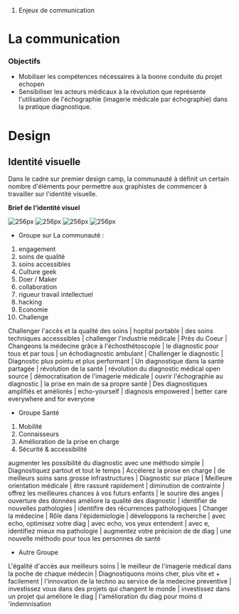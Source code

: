 # Enjeux de communication

= La communication =

=== Objectifs ===

* Mobiliser les compétences nécessaires à la bonne conduite du projet echopen
* Sensibiliser les acteurs médicaux à la révolution que représente l'utilisation de l'échographie (imagerie médicale par échographie) dans la pratique diagnostique. 



=Design= 

==Identité visuelle==

Dans le cadre sur premier design camp, la communauté à définit un certain nombre d'éléments pour permettre aux graphistes de commencer à travailler sur l'identité visuelle. 

'''Brief de l'identité visuel'''

[[File:2015-01-16 19.38.49.jpg | 256px]] [[File:2015-01-16 19.39.20.jpg | 256px]] [[File:2015-01-16 19.43.27.jpg | 256px]] [[File:2015-01-16 19.50.03.jpg | 256px]]

* Groupe sur La communauté :

# engagement
# soins de qualité
# soins accessibles 
# Culture geek 
# Doer / Maker
# collaboration 
# rigueur travail intellectuel
# hacking
# Economie 
# Challenge 

Challenger l'accès et la qualité des soins | hopital portable | des soins techniques accesssibles | challenger l'industrie médicale | Près du Coeur | Changeons la médecine grâce à l'échosthétoscopie | le diagnostic pour tous et par tous | un échodiagnostic ambulant | Challenger le diagnostic | Diagnostic plus pointu et plus performant | Un diagnostique dans la santé partagée | révolution de la santé | révolution du diagnostic médical open source | démocratisation de l'imagerie médicale | ouvrir l'échographie au diagnostic | la prise en main de sa propre santé | Des diagnostiques amplifiés et améliorés | echo-yourself | diagnosis empowered | better care everywhere and for everyone

* Groupe Santé

# Mobilité 
# Connaisseurs
# Amélioration de la prise en charge
# Sécurité & accessibilité

augmenter les possibilité du diagnostic avec une méthodo simple | Diagnostiquez partout et tout le temps | Accélerez la prose en charge | de meilleurs soins sans grosse infrastructures | Diagnostic sur place | Meilleure orientation médicale | être rassuré rapidement | diminution de contrainte | offrez les meilleures chances à vos futurs enfants | le sourire des anges | ouverture des données améliore la qualité des diagnostic | identifier de nouvelles pathologies | identifire des récurrences pathologiques | Changer la  médecine | Rôle dans l'épidemiologie | développons la recherche | avec echo, optimisez votre diag | avec echo, vos yeux entendent | avec e, identifiez mieux ma pathologie | augmentez votre précision de de diag | une  nouvelle méthodo pour tous les personnes de santé
 
* Autre Groupe 

L'égalité d'accès aux meilleurs soins | le meilleur de l'imagerie médical dans la poche de chaque médecin | Diagnostiquons moins cher, plus vite et + facilement | l'innovation de la techno au service de la medecine preventive | investissez vous dans des projets qui changent le monde | investissez dans un projet qui améliore le diag | l'amélioration du diag pour moins d 'indemnisation